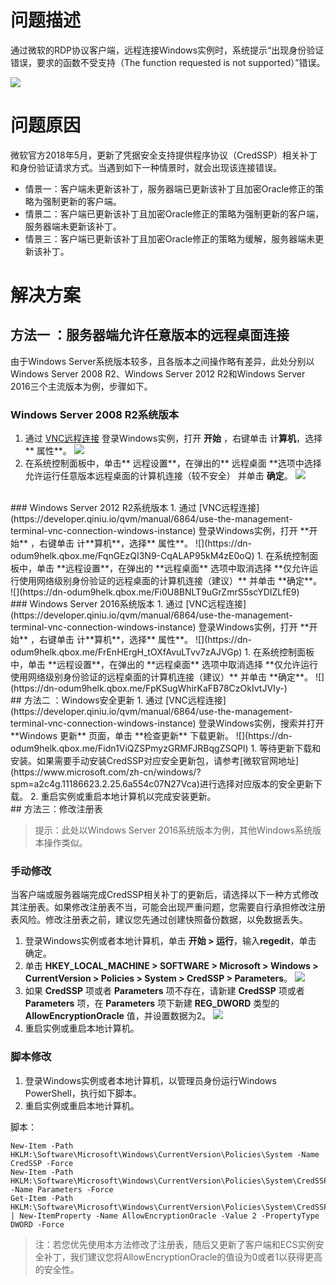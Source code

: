 # 问题描述
通过微软的RDP协议客户端，远程连接Windows实例时，系统提示“出现身份验证错误，要求的函数不受支持（The function requested is not supported）”错误。

![](https://dn-odum9helk.qbox.me/Fohr3rxVS9sVAz4iXu_s89Gclo5h)

# 问题原因
微软官方2018年5月，更新了凭据安全支持提供程序协议（CredSSP）相关补丁和身份验证请求方式。当遇到如下一种情景时，就会出现该连接错误。

- 情景一：客户端未更新该补丁，服务器端已更新该补丁且加密Oracle修正的策略为强制更新的客户端。
- 情景二：客户端已更新该补丁且加密Oracle修正的策略为强制更新的客户端，服务器端未更新该补丁。
- 情景三：客户端已更新该补丁且加密Oracle修正的策略为缓解，服务器端未更新该补丁。

# 解决方案
## 方法一 ：服务器端允许任意版本的远程桌面连接
由于Windows Server系统版本较多，且各版本之间操作略有差异，此处分别以Windows Server 2008 R2、Windows Server 2012 R2和Windows Server 2016三个主流版本为例，步骤如下。
</br>
### Windows Server 2008 R2系统版本
1. 通过 [VNC远程连接](https://developer.qiniu.io/qvm/manual/6864/use-the-management-terminal-vnc-connection-windows-instance) 登录Windows实例，打开 **开始** ，右键单击 计**算机**，选择** 属性**。
![](https://dn-odum9helk.qbox.me/FqXDpegwqUTFk0VlEC4wT4v12_wG)
3. 在系统控制面板中，单击** 远程设置**，在弹出的** 远程桌面 **选项中选择 允许运行任意版本远程桌面的计算机连接（较不安全） 并单击 **确定**。
![](https://dn-odum9helk.qbox.me/Frsht5eBFmcMmoWzSewGdeSSxsTd)
</br>
### Windows Server 2012 R2系统版本
1. 通过 [VNC远程连接](https://developer.qiniu.io/qvm/manual/6864/use-the-management-terminal-vnc-connection-windows-instance) 登录Windows实例，打开 **开始** ，右键单击 计**算机**，选择** 属性**。
![](https://dn-odum9helk.qbox.me/FqnGEzQI3N9-CqALAP95kM4zE0oQ)
1. 在系统控制面板中，单击 **远程设置**，在弹出的 **远程桌面** 选项中取消选择 **仅允许运行使用网络级别身份验证的远程桌面的计算机连接（建议）** 并单击 **确定**。
![](https://dn-odum9helk.qbox.me/Fi0U8BNLT9uGrZmrS5scYDIZLfE9)
</br>
### Windows Server 2016系统版本
1. 通过 [VNC远程连接](https://developer.qiniu.io/qvm/manual/6864/use-the-management-terminal-vnc-connection-windows-instance) 登录Windows实例，打开 **开始** ，右键单击 计**算机**，选择** 属性**。
![](https://dn-odum9helk.qbox.me/FrEnHErgH_tOXfAvuLTvv7zAJVGp)
1. 在系统控制面板中，单击 **远程设置**，在弹出的 **远程桌面** 选项中取消选择 **仅允许运行使用网络级别身份验证的远程桌面的计算机连接（建议）** 并单击 **确定**。
![](https://dn-odum9helk.qbox.me/FpKSugWhirKaFB78CzOkIvtJVIy-)

</br>
## 方法二 ：Windows安全更新
1. 通过 [VNC远程连接](https://developer.qiniu.io/qvm/manual/6864/use-the-management-terminal-vnc-connection-windows-instance) 登录Windows实例，搜索并打开 **Windows 更新** 页面，单击 **检查更新** 下载更新。
![](https://dn-odum9helk.qbox.me/Fidn1ViQZSPmyzGRMFJRBqgZSQPl)
1. 等待更新下载和安装。如果需要手动安装CredSSP对应安全更新包，请参考[微软官网地址](https://www.microsoft.com/zh-cn/windows/?spm=a2c4g.11186623.2.25.6a554c07N27Vca)进行选择对应版本的安全更新下载。
2. 重启实例或重启本地计算机以完成安装更新。
</br>
## 方法三：修改注册表

> 提示：此处以Windows Server 2016系统版本为例，其他Windows系统版本操作类似。

### **手动修改**
当客户端或服务器端完成CredSSP相关补丁的更新后，请选择以下一种方式修改其注册表。如果修改注册表不当，可能会出现严重问题，您需要自行承担修改注册表风险。修改注册表之前，建议您先通过创建快照备份数据，以免数据丢失。
1. 登录Windows实例或者本地计算机，单击 **开始 > 运行**，输入**regedit**，单击 确定。
2. 单击 **HKEY_LOCAL_MACHINE > SOFTWARE > Microsoft > Windows > CurrentVersion > Policies > System > CredSSP > Parameters**。
![](https://dn-odum9helk.qbox.me/Fvd9BlARIEYemK5y0Kq6LGesR_SK)
1. 如果 **CredSSP** 项或者 **Parameters** 项不存在，请新建 **CredSSP** 项或者 **Parameters** 项，在 **Parameters** 项下新建 **REG_DWORD** 类型的 **AllowEncryptionOracle** 值，并设置数据为2。
![](https://dn-odum9helk.qbox.me/FhPK0E-lFo1XJOdjaZtkXtdrSpfd)
4. 重启实例或重启本地计算机。

### **脚本修改**
1. 登录Windows实例或者本地计算机，以管理员身份运行Windows PowerShell，执行如下脚本。
2. 重启实例或重启本地计算机。

脚本：
```
New-Item -Path HKLM:\Software\Microsoft\Windows\CurrentVersion\Policies\System -Name CredSSP -Force
New-Item -Path HKLM:\Software\Microsoft\Windows\CurrentVersion\Policies\System\CredSSP -Name Parameters -Force
Get-Item -Path HKLM:\Software\Microsoft\Windows\CurrentVersion\Policies\System\CredSSP\Parameters | New-ItemProperty -Name AllowEncryptionOracle -Value 2 -PropertyType DWORD -Force
```


> 注：若您优先使用本方法修改了注册表，随后又更新了客户端和ECS实例安全补丁，我们建议您将AllowEncryptionOracle的值设为0或者1以获得更高的安全性。
